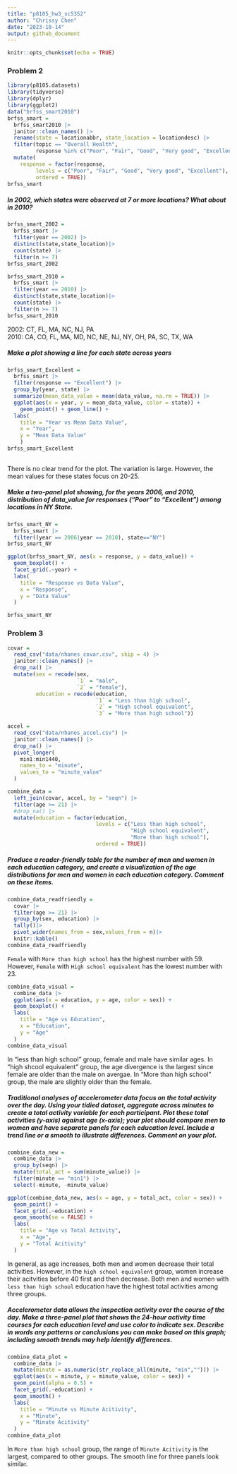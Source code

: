 ```yaml
---
title: "p8105_hw3_sc5352"
author: "Chrissy Chen"
date: "2023-10-14"
output: github_document
---
```


```r
knitr::opts_chunk$set(echo = TRUE)
```

### Problem 2

```r
library(p8105.datasets)
library(tidyverse)
library(dplyr)
library(ggplot2)
data("brfss_smart2010")
brfss_smart = 
  brfss_smart2010 |>
  janitor::clean_names() |>
  rename(state = locationabbr, state_location = locationdesc) |>
  filter(topic == "Overall Health",
         response %in% c("Poor", "Fair", "Good", "Very good", "Excellent")) |>
  mutate(
    response = factor(response, 
         levels = c("Poor", "Fair", "Good", "Very good", "Excellent"),
         ordered = TRUE))
brfss_smart
```
##### In 2002, which states were observed at 7 or more locations? What about in 2010?
```r
brfss_smart_2002 =
  brfss_smart |>
  filter(year == 2002) |>
  distinct(state,state_location)|>
  count(state) |>
  filter(n >= 7) 
brfss_smart_2002

brfss_smart_2010 =
  brfss_smart |>
  filter(year == 2010) |>
  distinct(state,state_location)|>
  count(state) |>
  filter(n >= 7)
brfss_smart_2010
```

2002: CT, FL, MA, NC, NJ, PA  
2010: CA, CO, FL, MA, MD, NC, NE, NJ, NY, OH, PA, SC, TX, WA  

##### Make a plot showing a line for each state across years

```r
brfss_smart_Excellent = 
  brfss_smart |>
  filter(response == "Excellent") |>
  group_by(year, state) |>
  summarize(mean_data_value = mean(data_value, na.rm = TRUE)) |>
  ggplot(aes(x = year, y = mean_data_value, color = state)) + 
    geom_point() + geom_line() +
  labs(
    title = "Year vs Mean Data Value",
    x = "Year",
    y = "Mean Data Value"
    )
brfss_smart_Excellent
    
```
There is no clear trend for the plot. The variation is large. However, the mean values for these states focus on 20-25.     

##### Make a two-panel plot showing, for the years 2006, and 2010, distribution of data_value for responses (“Poor” to “Excellent”) among locations in NY State.

```r
brfss_smart_NY = 
  brfss_smart |>
  filter((year == 2006|year == 2010), state=="NY") 
brfss_smart_NY

ggplot(brfss_smart_NY, aes(x = response, y = data_value)) + 
  geom_boxplot() + 
  facet_grid(.~year) +
  labs(
    title = "Response vs Data Value",
    x = "Response",
    y = "Data Value"
  )

brfss_smart_NY
```


### Problem 3

```r
covar = 
  read_csv("data/nhanes_covar.csv", skip = 4) |>
  janitor::clean_names() |>
  drop_na() |>
  mutate(sex = recode(sex, 
                      `1` = "male", 
                      `2` = "female"),
         education = recode(education, 
                            `1` = "Less than high school", 
                            `2` = "High school equivalent", 
                            `3` = "More than high school"))

accel = 
  read_csv("data/nhanes_accel.csv") |>
  janitor::clean_names() |>
  drop_na() |>
  pivot_longer(
    min1:min1440,
    names_to = "minute",
    values_to = "minute_value"
  )

combine_data = 
  left_join(covar, accel, by = "seqn") |>
  filter(age >= 21) |>
  #drop_na() |>
  mutate(education = factor(education,
                            levels = c("Less than high school", 
                                       "High school equivalent",
                                       "More than high school"),
                            ordered = TRUE))
```

##### Produce a reader-friendly table for the number of men and women in each education category, and create a visualization of the age distributions for men and women in each education category. Comment on these items. 
```r
combine_data_readfriendly = 
  covar |>
  filter(age >= 21) |>
  group_by(sex, education) |>
  tally()|>
  pivot_wider(names_from = sex,values_from = n)|>
  knitr::kable()
combine_data_readfriendly
```
`Female` with `More than high school` has the highest number with 59. However, `Female` with `High school equivalent` has the lowest number with 23.

```r
combine_data_visual = 
  combine_data |>
  ggplot(aes(x = education, y = age, color = sex)) + 
  geom_boxplot() +
  labs(
    title = "Age vs Education",
    x = "Education",
    y = "Age"
  )
combine_data_visual
```
In "less than high school" group, female and male have similar ages. In "high shcool equivalent" group, the age divergence is the largest since female are older than the male on avergae. In "More than high school" group, the male are slightly older than the female.  

##### Traditional analyses of accelerometer data focus on the total activity over the day. Using your tidied dataset, aggregate across minutes to create a total activity variable for each participant. Plot these total activities (y-axis) against age (x-axis); your plot should compare men to women and have separate panels for each education level. Include a trend line or a smooth to illustrate differences. Comment on your plot.

```r
combine_data_new = 
  combine_data |>
  group_by(seqn) |>
  mutate(total_act = sum(minute_value)) |>
  filter(minute == "min1") |>
  select(-minute, -minute_value)

ggplot(combine_data_new, aes(x = age, y = total_act, color = sex)) + 
  geom_point() + 
  facet_grid(.~education) +
  geom_smooth(se = FALSE) +
  labs(
    title = "Age vs Total Activity",
    x = "Age",
    y = "Total Acitivity"
  )

```
In general, as age increases, both men and women decrease their total activities. However, in the `high school equivalent` group, women increase their acitvities before 40 first and then decrease. Both men and women with `less than high school` education have the highest total activities among three groups.

##### Accelerometer data allows the inspection activity over the course of the day. Make a three-panel plot that shows the 24-hour activity time courses for each education level and use color to indicate sex. Describe in words any patterns or conclusions you can make based on this graph; including smooth trends may help identify differences.

```r
combine_data_plot =
  combine_data |>
  mutate(minute = as.numeric(str_replace_all(minute, "min",""))) |>
  ggplot(aes(x = minute, y = minute_value, color = sex)) + 
  geom_point(alpha = 0.5) + 
  facet_grid(.~education) +
  geom_smooth() +
  labs(
    title = "Minute vs Minute Acitivity",
    x = "Minute",
    y = "Minute Acitivity"
  )
combine_data_plot
```
In `More than high school` group, the range of `Minute Acitivity` is the largest, compared to other groups. The smooth line for three panels look similar.

